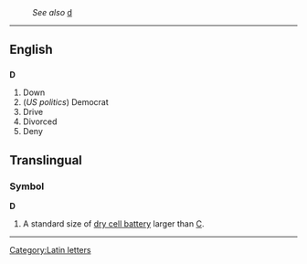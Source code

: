 :''See also'' [[d]]
----
==English==
==={{abbreviation}}===
'''D'''

#Down
#(''US politics'') Democrat
#Drive
#Divorced
#Deny

==Translingual==
===Symbol===
'''D'''

# A standard size of [[dry cell battery]] larger than [[C]].

----
[[Category:Latin letters]]